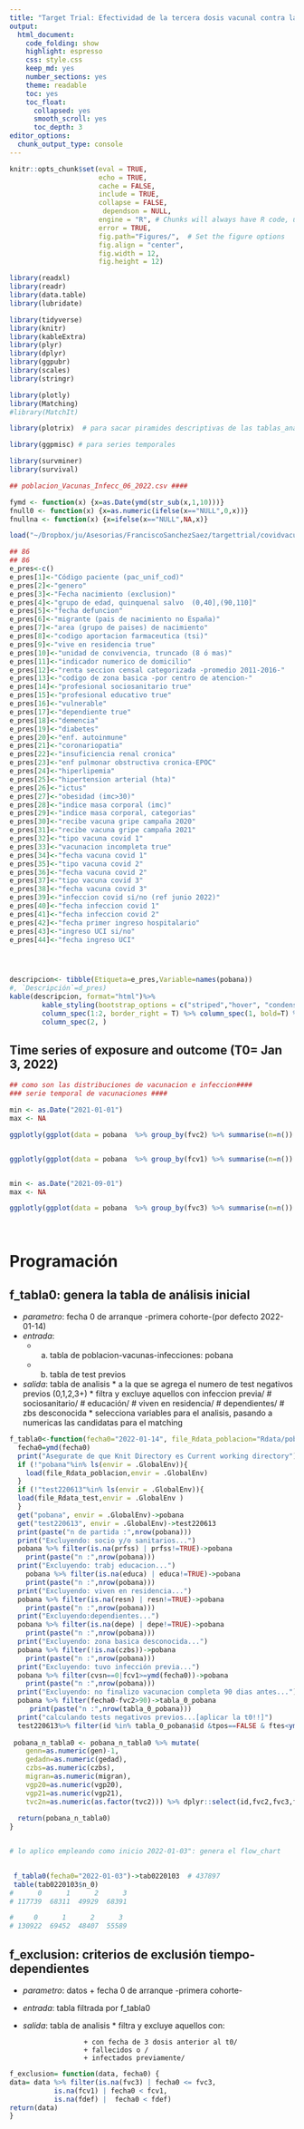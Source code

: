 ```yaml
---
title: "Target Trial: Efectividad de la tercera dosis vacunal contra la infección por la variante Omicron en Navarra"
output: 
  html_document:
    code_folding: show
    highlight: espresso
    css: style.css
    keep_md: yes
    number_sections: yes
    theme: readable
    toc: yes  
    toc_float:
      collapsed: yes
      smooth_scroll: yes
      toc_depth: 3     
editor_options: 
  chunk_output_type: console
---
```



```r
knitr::opts_chunk$set(eval = TRUE, 
                      echo = TRUE, 
                      cache = FALSE,
                      include = TRUE,
                      collapse = FALSE,
                       dependson = NULL,
                      engine = "R", # Chunks will always have R code, unless noted
                      error = TRUE,
                      fig.path="Figures/",  # Set the figure options
                      fig.align = "center", 
                      fig.width = 12,
                      fig.height = 12)
```


```r
library(readxl)
library(readr)
library(data.table)
library(lubridate)

library(tidyverse)
library(knitr)
library(kableExtra)
library(plyr)
library(dplyr)
library(ggpubr)
library(scales)
library(stringr)

library(plotly)
library(Matching)
#library(MatchIt)

library(plotrix)  # para sacar piramides descriptivas de las tablas_analisis

library(ggpmisc) # para series temporales

library(survminer)
library(survival)

```


```r
## poblacion_Vacunas_Infecc_06_2022.csv ####

fymd <- function(x) {x=as.Date(ymd(str_sub(x,1,10)))}
fnull0 <- function(x) {x=as.numeric(ifelse(x=="NULL",0,x))}
fnullna <- function(x) {x=ifelse(x=="NULL",NA,x)}

```


```r

load("~/Dropbox/ju/Asesorias/FranciscoSanchezSaez/targettrial/covidvacunas/Rdata/ttcvc3d_220628.Rdata")

## 86
## 86
e_pres<-c()
e_pres[1]<-"Código paciente (pac_unif_cod)"
e_pres[2]<-"genero"
e_pres[3]<-"Fecha nacimiento (exclusion)"
e_pres[4]<-"grupo de edad, quinquenal salvo  (0,40],(90,110]"
e_pres[5]<-"fecha defuncion"
e_pres[6]<-"migrante (pais de nacimiento no España)"
e_pres[7]<-"area (grupo de paises) de nacimiento"
e_pres[8]<-"codigo aportacion farmaceutica (tsi)"
e_pres[9]<-"vive en residencia true"
e_pres[10]<-"unidad de convivencia, truncado (8 ó mas)"
e_pres[11]<-"indicador numerico de domicilio"
e_pres[12]<-"renta seccion censal categorizada -promedio 2011-2016-"
e_pres[13]<-"codigo de zona basica -por centro de atencion-"
e_pres[14]<-"profesional sociosanitario true"
e_pres[15]<-"profesional educativo true"
e_pres[16]<-"vulnerable"
e_pres[17]<-"dependiente true"
e_pres[18]<-"demencia"
e_pres[19]<-"diabetes"
e_pres[20]<-"enf. autoinmune"
e_pres[21]<-"coronariopatia"
e_pres[22]<-"insuficiencia renal cronica"
e_pres[23]<-"enf pulmonar obstructiva cronica-EPOC"
e_pres[24]<-"hiperlipemia"
e_pres[25]<-"hipertension arterial (hta)"
e_pres[26]<-"ictus"
e_pres[27]<-"obesidad (imc>30)"
e_pres[28]<-"indice masa corporal (imc)"
e_pres[29]<-"indice masa corporal, categorias"
e_pres[30]<-"recibe vacuna gripe campaña 2020"
e_pres[31]<-"recibe vacuna gripe campaña 2021"
e_pres[32]<-"tipo vacuna covid 1"
e_pres[33]<-"vacunacion incompleta true"
e_pres[34]<-"fecha vacuna covid 1"
e_pres[35]<-"tipo vacuna covid 2"
e_pres[36]<-"fecha vacuna covid 2"
e_pres[37]<-"tipo vacuna covid 3"
e_pres[38]<-"fecha vacuna covid 3"
e_pres[39]<-"infeccion covid si/no (ref junio 2022)"
e_pres[40]<-"fecha infeccion covid 1"
e_pres[41]<-"fecha infeccion covid 2"
e_pres[42]<-"fecha primer ingreso hospitalario"
e_pres[43]<-"ingreso UCI si/no"
e_pres[44]<-"fecha ingreso UCI"




descripcion<- tibble(Etiqueta=e_pres,Variable=names(pobana))
#, `Descripción`=d_pres)
kable(descripcion, format="html")%>%  
        kable_styling(bootstrap_options = c("striped","hover", "condensed"), full_width = F, fixed_thead = F) %>%
        column_spec(1:2, border_right = T) %>% column_spec(1, bold=T) %>%
        column_spec(2, )


```


## Time series of exposure and outcome (T0= Jan 3, 2022)

```r



## como son las distribuciones de vacunacion e infeccion####
### serie temporal de vacunaciones ####

min <- as.Date("2021-01-01")
max <- NA

ggplotly(ggplot(data = pobana  %>% group_by(fvc2) %>% summarise(n=n()) %>% na.omit(), aes(x = fvc2, y = n))+ geom_line(color = "#E7B800", size = 1) + scale_x_date(limits = c(min, max), date_labels = "%b/%y") +stat_peaks(colour = "purple") +ggtitle("Segunda dosis"))


ggplotly(ggplot(data = pobana  %>% group_by(fcv1) %>% summarise(n=n()) %>% na.omit(), aes(x = fcv1, y = n))+ geom_line(color = "#E7B800", size = 1) + scale_x_date(limits = c(min, max), date_labels = "%b/%y") +stat_peaks(colour = "purple") +ggtitle("Infecciones"))


min <- as.Date("2021-09-01")
max <- NA

ggplotly(ggplot(data = pobana  %>% group_by(fvc3) %>% summarise(n=n()) %>% na.omit(), aes(x = fvc3, y = n))+ geom_line(color = "#E7B800", size = 1) + scale_x_date(limits = c(min, max), date_labels = "%b/%y") +stat_peaks(colour = "purple") +ggtitle("Tercera dosis"))
         
        

```

# Programación

## f_tabla0: genera la tabla de análisis inicial

 * *parametro*: fecha 0 de arranque -primera cohorte-(por defecto 2022-01-14)
 * *entrada*: 
    + a. tabla de poblacion-vacunas-infecciones: pobana
    + b. tabla de test previos
 * *salida*: tabla de analisis 
            * a la que se agrega el numero de test negativos previos (0,1,2,3+)
            * filtra                  y excluye aquellos con  infeccion previa/
                                                      # sociosanitario/
                                                      # educación/
                                                      # viven en residencia/
                                                      # dependientes/ 
                                                      # zbs desconocida
             * selecciona variables para el analisis, pasando a numericas las candidatas para el matching 
             
             
```r

f_tabla0<-function(fecha0="2022-01-14", file_Rdata_poblacion="Rdata/pobana.Rdata",file_Rdata_test="Rdata/test220613.Rdata") {
  fecha0=ymd(fecha0)
  print("Asegurate de que Knit Directory es Current working directory")
  if (!"pobana"%in% ls(envir = .GlobalEnv)){
    load(file_Rdata_poblacion,envir = .GlobalEnv)
  }
  if (!"test220613"%in% ls(envir = .GlobalEnv)){
  load(file_Rdata_test,envir = .GlobalEnv )
  }
  get("pobana", envir = .GlobalEnv)->pobana
  get("test220613", envir = .GlobalEnv)->test220613
  print(paste("n de partida :",nrow(pobana)))
  print("Excluyendo: socio y/o sanitarios...") 
  pobana %>% filter(is.na(prfss) | prfss!=TRUE)->pobana
    print(paste("n :",nrow(pobana)))
  print("Excluyendo: trabj educacion...") 
    pobana %>% filter(is.na(educa) | educa!=TRUE)->pobana 
    print(paste("n :",nrow(pobana)))  
  print("Excluyendo: viven en residencia...") 
  pobana %>% filter(is.na(resn) | resn!=TRUE)->pobana
    print(paste("n :",nrow(pobana)))
  print("Excluyendo:dependientes...")   
  pobana %>% filter(is.na(depe) | depe!=TRUE)->pobana
    print(paste("n :",nrow(pobana)))
  print("Excluyendo: zona basica desconocida...")   
  pobana %>% filter(!is.na(czbs))->pobana 
    print(paste("n :",nrow(pobana)))
  print("Excluyendo: tuvo infección previa...")
  pobana %>% filter(cvsn==0|fcv1>=ymd(fecha0))->pobana
    print(paste("n :",nrow(pobana)))
  print("Excluyendo: no finalizo vacunacion completa 90 dias antes...")
  pobana %>% filter(fecha0-fvc2>90)->tabla_0_pobana
     print(paste("n :",nrow(tabla_0_pobana))) 
  print("calculando tests negativos previos...[aplicar la t0!!]")
  test220613%>% filter(id %in% tabla_0_pobana$id &tpos==FALSE & ftes<ymd(fecha0)) %>% group_by(id)%>% summarise(n_0=max(n)) %>% right_join(tabla_0_pobana, by="id") %>% mutate(n_0=ifelse(is.na(n_0),0,ifelse(n_0>3,3,n_0)), tv2=as.numeric(ymd(fecha0)-fvc2))->pobana_n_tabla0
  
 pobana_n_tabla0 <- pobana_n_tabla0 %>% mutate(
    genn=as.numeric(gen)-1,
    gedadn=as.numeric(gedad),
    czbs=as.numeric(czbs),
    migran=as.numeric(migran),
    vgp20=as.numeric(vgp20),
    vgp21=as.numeric(vgp21),
    tvc2n=as.numeric(as.factor(tvc2))) %>% dplyr::select(id,fvc2,fvc3,fdef,fcv1,fih1,genn,gedad,gedadn,czbs,n_0,tvc2n,tvc3,tv2,migran,vgp20,vgp21,ucn8) 
 
  return(pobana_n_tabla0)
}


# lo aplico empleando como inicio 2022-01-03": genera el flow_chart
 

 f_tabla0(fecha0="2022-01-03")->tab0220103  # 437897
 table(tab0220103$n_0)
#      0      1      2      3 
# 117739  68311  49929  68391 

#     0      1      2      3 
# 130922  69452  48407  55589 


```


## f_exclusion: criterios de exclusión tiempo-dependientes

* *parametro*: datos + fecha 0 de arranque -primera cohorte-
* *entrada*: tabla filtrada por f_tabla0
* *salida*: tabla de analisis 
            * filtra y excluye aquellos con:
            
                     + con fecha de 3 dosis anterior al t0/
                     + fallecidos o /
                     + infectados previamente/
                                                     

```r

f_exclusion= function(data, fecha0) {
data= data %>% filter(is.na(fvc3) | fecha0 <= fvc3,
           is.na(fcv1) | fecha0 < fcv1,
           is.na(fdef) |  fecha0 < fdef)
return(data)           
}


```


